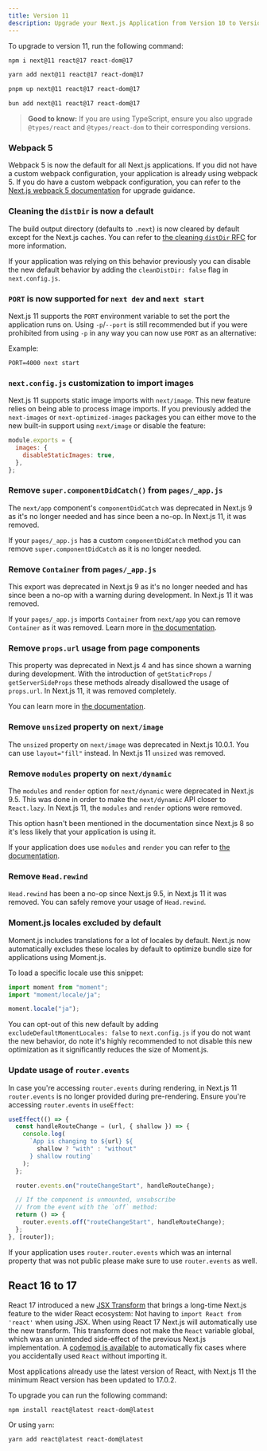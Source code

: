 ```yaml
---
title: Version 11
description: Upgrade your Next.js Application from Version 10 to Version 11.
---
```


To upgrade to version 11, run the following command:

```bash filename="Terminal"
npm i next@11 react@17 react-dom@17
```

```bash filename="Terminal"
yarn add next@11 react@17 react-dom@17
```

```bash filename="Terminal"
pnpm up next@11 react@17 react-dom@17
```

```bash filename="Terminal"
bun add next@11 react@17 react-dom@17
```

> **Good to know:** If you are using TypeScript, ensure you also upgrade `@types/react` and `@types/react-dom` to their corresponding versions.

### Webpack 5

Webpack 5 is now the default for all Next.js applications. If you did not have a custom webpack configuration, your application is already using webpack 5. If you do have a custom webpack configuration, you can refer to the [Next.js webpack 5 documentation](/docs/messages/webpack5) for upgrade guidance.

### Cleaning the `distDir` is now a default

The build output directory (defaults to `.next`) is now cleared by default except for the Next.js caches. You can refer to [the cleaning `distDir` RFC](https://github.com/vercel/next.js/discussions/6009) for more information.

If your application was relying on this behavior previously you can disable the new default behavior by adding the `cleanDistDir: false` flag in `next.config.js`.

### `PORT` is now supported for `next dev` and `next start`

Next.js 11 supports the `PORT` environment variable to set the port the application runs on. Using `-p`/`--port` is still recommended but if you were prohibited from using `-p` in any way you can now use `PORT` as an alternative:

Example:

```
PORT=4000 next start
```

### `next.config.js` customization to import images

Next.js 11 supports static image imports with `next/image`. This new feature relies on being able to process image imports. If you previously added the `next-images` or `next-optimized-images` packages you can either move to the new built-in support using `next/image` or disable the feature:

```js filename="next.config.js"
module.exports = {
  images: {
    disableStaticImages: true,
  },
};
```

### Remove `super.componentDidCatch()` from `pages/_app.js`

The `next/app` component's `componentDidCatch` was deprecated in Next.js 9 as it's no longer needed and has since been a no-op. In Next.js 11, it was removed.

If your `pages/_app.js` has a custom `componentDidCatch` method you can remove `super.componentDidCatch` as it is no longer needed.

### Remove `Container` from `pages/_app.js`

This export was deprecated in Next.js 9 as it's no longer needed and has since been a no-op with a warning during development. In Next.js 11 it was removed.

If your `pages/_app.js` imports `Container` from `next/app` you can remove `Container` as it was removed. Learn more in [the documentation](/docs/messages/app-container-deprecated).

### Remove `props.url` usage from page components

This property was deprecated in Next.js 4 and has since shown a warning during development. With the introduction of `getStaticProps` / `getServerSideProps` these methods already disallowed the usage of `props.url`. In Next.js 11, it was removed completely.

You can learn more in [the documentation](/docs/messages/url-deprecated).

### Remove `unsized` property on `next/image`

The `unsized` property on `next/image` was deprecated in Next.js 10.0.1. You can use `layout="fill"` instead. In Next.js 11 `unsized` was removed.

### Remove `modules` property on `next/dynamic`

The `modules` and `render` option for `next/dynamic` were deprecated in Next.js 9.5. This was done in order to make the `next/dynamic` API closer to `React.lazy`. In Next.js 11, the `modules` and `render` options were removed.

This option hasn't been mentioned in the documentation since Next.js 8 so it's less likely that your application is using it.

If your application does use `modules` and `render` you can refer to [the documentation](/docs/messages/next-dynamic-modules).

### Remove `Head.rewind`

`Head.rewind` has been a no-op since Next.js 9.5, in Next.js 11 it was removed. You can safely remove your usage of `Head.rewind`.

### Moment.js locales excluded by default

Moment.js includes translations for a lot of locales by default. Next.js now automatically excludes these locales by default to optimize bundle size for applications using Moment.js.

To load a specific locale use this snippet:

```js
import moment from "moment";
import "moment/locale/ja";

moment.locale("ja");
```

You can opt-out of this new default by adding `excludeDefaultMomentLocales: false` to `next.config.js` if you do not want the new behavior, do note it's highly recommended to not disable this new optimization as it significantly reduces the size of Moment.js.

### Update usage of `router.events`

In case you're accessing `router.events` during rendering, in Next.js 11 `router.events` is no longer provided during pre-rendering. Ensure you're accessing `router.events` in `useEffect`:

```js
useEffect(() => {
  const handleRouteChange = (url, { shallow }) => {
    console.log(
      `App is changing to ${url} ${
        shallow ? "with" : "without"
      } shallow routing`
    );
  };

  router.events.on("routeChangeStart", handleRouteChange);

  // If the component is unmounted, unsubscribe
  // from the event with the `off` method:
  return () => {
    router.events.off("routeChangeStart", handleRouteChange);
  };
}, [router]);
```

If your application uses `router.router.events` which was an internal property that was not public please make sure to use `router.events` as well.

## React 16 to 17

React 17 introduced a new [JSX Transform](https://reactjs.org/blog/2020/09/22/introducing-the-new-jsx-transform.html) that brings a long-time Next.js feature to the wider React ecosystem: Not having to `import React from 'react'` when using JSX. When using React 17 Next.js will automatically use the new transform. This transform does not make the `React` variable global, which was an unintended side-effect of the previous Next.js implementation. A [codemod is available](/docs/content/pages/building-your-application/upgrading/codemods#add-missing-react-import) to automatically fix cases where you accidentally used `React` without importing it.

Most applications already use the latest version of React, with Next.js 11 the minimum React version has been updated to 17.0.2.

To upgrade you can run the following command:

```
npm install react@latest react-dom@latest
```

Or using `yarn`:

```
yarn add react@latest react-dom@latest
```
